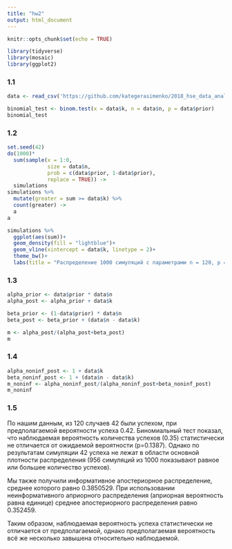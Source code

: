 ```yaml
---
title: "hw2"
output: html_document
---
```


```r
knitr::opts_chunk$set(echo = TRUE)
```

```r
library(tidyverse)
library(mosaic)
library(ggplot2)
```

### 1.1

```r
data <- read_csv('https://github.com/kategerasimenko/2018_hse_data_analysis/raw/master/hw2_binomial/hw2_binomial.csv')
```

```r
binomial_test <- binom.test(x = data$k, n = data$n, p = data$prior)
binomial_test
```

### 1.2

```r
set.seed(42)
do(1000)*
  sum(sample(x = 1:0, 
             size = data$n, 
             prob = c(data$prior, 1-data$prior), 
             replace = TRUE)) ->
  simulations
simulations %>% 
  mutate(greater = sum >= data$k) %>% 
  count(greater) ->
  a
a
```


```r
simulations %>% 
  ggplot(aes(sum))+
  geom_density(fill = "lightblue")+
  geom_vline(xintercept = data$k, linetype = 2)+
  theme_bw()+
  labs(title = "Распределение 1000 симуляций с параметрами n = 120, p = 0.42")
```

### 1.3

```r
alpha_prior <- data$prior * data$n
alpha_post <- alpha_prior + data$k

beta_prior <- (1-data$prior) * data$n
beta_post <- beta_prior + (data$n - data$k)

m <- alpha_post/(alpha_post+beta_post)
m
```

### 1.4

```r
alpha_noninf_post <- 1 + data$k
beta_noninf_post <- 1 + (data$n - data$k)
m_noninf <- alpha_noninf_post/(alpha_noninf_post+beta_noninf_post)
m_noninf
```

### 1.5

По нашим данным, из 120 случаев 42 были успехом, при предполагаемой вероятности успеха 0.42. Биномиальный тест показал, что наблюдаемая  вероятность количества успехов (0.35) статистически не отличается от ожидаемой вероятности (p=0.1387). Однако по результатам симуляции 42 успеха не лежат в области основной плотности распределения (956 симуляций из 1000 показывают равное или большее количество успехов).

Мы также получили информативное апостериорное распределение, среднее которого равно 0.3850529. При использовании неинформативного априорного распределения (априорная вероятность равна единице) среднее апостериорного распределения равно 0.352459.

Таким образом, наблюдаемая вероятность успеха статистически не отличается от предполагаемой, однако предполагаемая вероятность всё же несколько завышена относительно наблюдаемой.
